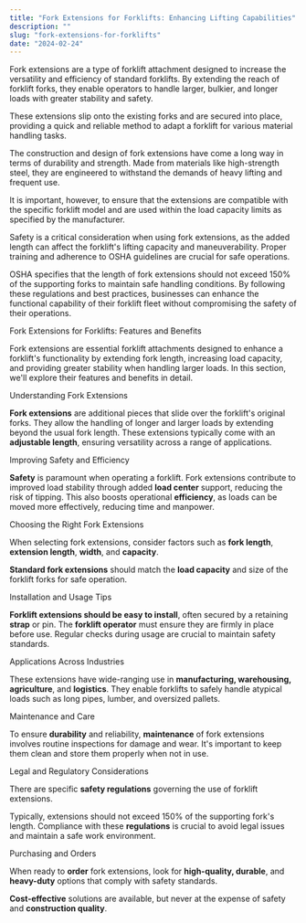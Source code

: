 ```yaml
---
title: "Fork Extensions for Forklifts: Enhancing Lifting Capabilities"
description: ""
slug: "fork-extensions-for-forklifts"
date: "2024-02-24"
---
```



Fork extensions are a type of forklift attachment designed to increase the versatility and efficiency of standard forklifts. By extending the reach of forklift forks, they enable operators to handle larger, bulkier, and longer loads with greater stability and safety.

These extensions slip onto the existing forks and are secured into place, providing a quick and reliable method to adapt a forklift for various material handling tasks.

The construction and design of fork extensions have come a long way in terms of durability and strength. Made from materials like high-strength steel, they are engineered to withstand the demands of heavy lifting and frequent use.

It is important, however, to ensure that the extensions are compatible with the specific forklift model and are used within the load capacity limits as specified by the manufacturer.

Safety is a critical consideration when using fork extensions, as the added length can affect the forklift's lifting capacity and maneuverability. Proper training and adherence to OSHA guidelines are crucial for safe operations.

OSHA specifies that the length of fork extensions should not exceed 150% of the supporting forks to maintain safe handling conditions. By following these regulations and best practices, businesses can enhance the functional capability of their forklift fleet without compromising the safety of their operations.

Fork Extensions for Forklifts: Features and Benefits

Fork extensions are essential forklift attachments designed to enhance a forklift's functionality by extending fork length, increasing load capacity, and providing greater stability when handling larger loads. In this section, we'll explore their features and benefits in detail.

Understanding Fork Extensions

**Fork extensions** are additional pieces that slide over the forklift's original forks. They allow the handling of longer and larger loads by extending beyond the usual fork length. These extensions typically come with an **adjustable length**, ensuring versatility across a range of applications.

Improving Safety and Efficiency

**Safety** is paramount when operating a forklift. Fork extensions contribute to improved load stability through added **load center** support, reducing the risk of tipping. This also boosts operational **efficiency**, as loads can be moved more effectively, reducing time and manpower.

Choosing the Right Fork Extensions

When selecting fork extensions, consider factors such as **fork length**, **extension length**, **width**, and **capacity**. 

**Standard fork extensions** should match the **load capacity** and size of the forklift forks for safe operation.

Installation and Usage Tips

**Forklift extensions should be easy to install**, often secured by a retaining **strap** or pin. The **forklift operator** must ensure they are firmly in place before use. Regular checks during usage are crucial to maintain safety standards.

Applications Across Industries

These extensions have wide-ranging use in **manufacturing, warehousing, agriculture**, and **logistics**. They enable forklifts to safely handle atypical loads such as long pipes, lumber, and oversized pallets.

Maintenance and Care

To ensure **durability** and reliability, **maintenance** of fork extensions involves routine inspections for damage and wear. It's important to keep them clean and store them properly when not in use.

Legal and Regulatory Considerations

There are specific **safety regulations** governing the use of forklift extensions. 

Typically, extensions should not exceed 150% of the supporting fork's length. Compliance with these **regulations** is crucial to avoid legal issues and maintain a safe work environment.

Purchasing and Orders

When ready to **order** fork extensions, look for **high-quality, durable**, and **heavy-duty** options that comply with safety standards.

**Cost-effective** solutions are available, but never at the expense of safety and **construction quality**.

